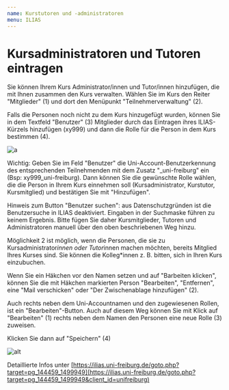 ---
name: Kurstutoren und -administratoren
menu: ILIAS
---

# Kursadministratoren und Tutoren eintragen
Sie können Ihrem Kurs Administrator/innen und Tutor/innen hinzufügen, die mit Ihnen zusammen den Kurs verwalten. Wählen Sie im Kurs den Reiter "Mitglieder" (1) und dort den Menüpunkt "Teilnehmerverwaltung" (2).

Falls die Personen noch nicht zu dem Kurs hinzugefügt wurden, können Sie  in dem Textfeld "Benutzer" (3) Mitglieder durch das Eintragen ihres ILIAS-Kürzels hinzufügen (xy999) und dann die Rolle für die Person in dem Kurs bestimmen (4).

![a](https://ilias.uni-freiburg.de/data/unifreiburg/mobs/mm_1536993/2019-03-20_10h32_35.png?il_wac_token=2e5755c8817fdbe22da29dbab5987b83ac6e5b71&il_wac_ttl=3&il_wac_ts=1586365040)

Wichtig: Geben Sie im Feld "Benutzer" die Uni-Account-Benutzerkennung des entsprechenden Teilnehmenden mit dem Zusatz "_uni-freiburg" ein (Bsp: xy999_uni-freiburg). Dann können Sie die gewünschte Rolle wählen, die die Person in Ihrem Kurs einnehmen soll (Kursadministrator, Kurstutor, Kursmitglied) und bestätigen Sie mit "Hinzufügen".

Hinweis zum Button "Benutzer suchen": aus Datenschutzgründen ist die Benutzersuche in ILIAS deaktiviert. Eingaben in der Suchmaske führen zu keinem Ergebnis. Bitte fügen Sie daher Kursmitglieder, Tutoren und Administratoren manuell über den oben beschriebenen Weg hinzu.

Möglichkeit 2 ist möglich, wenn die Personen, die sie zu Kursadministrator*innen oder Tutor*innen machen möchten, bereits Mitglied Ihres Kurses sind. Sie können die Kolleg*innen z. B. bitten, sich in Ihren Kurs einzubuchen.

Wenn Sie ein Häkchen vor den Namen setzen und auf "Barbeiten klicken", können Sie die mit Häkchen markierten Person "Bearbeiten", "Entfernen", eine "Mail verschicken" oder "Der Zwischenablage hinzufügen" (2).

Auch rechts neben dem Uni-Accountnamen und den zugewiesenen Rollen, ist ein "Bearbeiten"-Button. Auch auf diesem Weg können Sie  mit Klick auf "Bearbeiten" (1) rechts neben dem Namen den Personen eine neue Rolle (3) zuweisen. 

Klicken Sie dann auf "Speichern" (4)

![alt](https://ilias.uni-freiburg.de/data/unifreiburg/mobs/mm_1537006/2019-03-20_11h20_43.png?il_wac_token=2e5755c8817fdbe22da29dbab5987b83ac6e5b71&il_wac_ttl=3&il_wac_ts=1586365040)

Detaillierte Infos unter [https://ilias.uni-freiburg.de/goto.php?target=pg_144459_1499949](https://ilias.uni-freiburg.de/goto.php?target=pg_144459_1499949&client_id=unifreiburg)